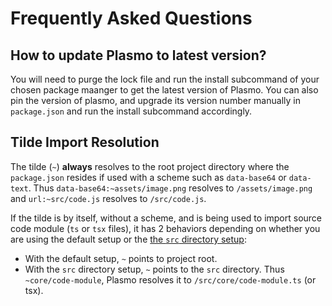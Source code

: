 # Frequently Asked Questions

## How to update Plasmo to latest version?

You will need to purge the lock file and run the install subcommand of your chosen package maanger to get the latest version of Plasmo. You can also pin the version of plasmo, and upgrade its version number manually in `package.json` and run the install subcommand accordingly.

## Tilde Import Resolution

The tilde (`~`) **always** resolves to the root project directory where the `package.json` resides if used with a scheme such as `data-base64` or `data-text`. Thus `data-base64:~assets/image.png` resolves to `/assets/image.png` and `url:~src/code.js` resolves to `/src/code.js`.

If the tilde is by itself, without a scheme, and is being used to import source code module (`ts` or `tsx` files), it has 2 behaviors depending on whether you are using the default setup or the [the `src` directory setup](/customization#using-src-directory-for-source-code):

- With the default setup, `~` points to project root.
- With the `src` directory setup, `~` points to the `src` directory. Thus `~core/code-module`, Plasmo resolves it to `/src/core/code-module.ts` (or tsx).
